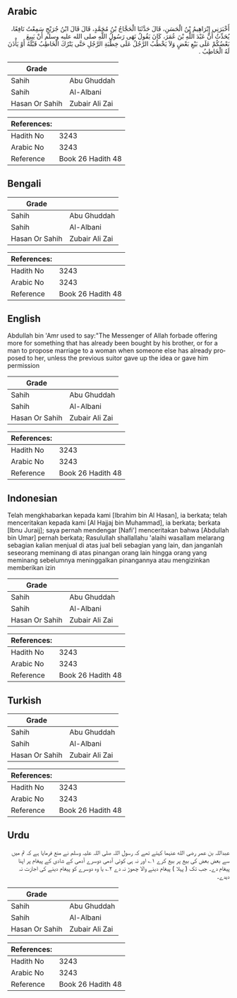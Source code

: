 ## Arabic


<div dir="rtl" lang="ar" style={{fontSize:'larger',backgroundColor:'#f8f9fa',padding:20}}>
أَخْبَرَنِي إِبْرَاهِيمُ بْنُ الْحَسَنِ، قَالَ حَدَّثَنَا الْحَجَّاجُ بْنُ مُحَمَّدٍ، قَالَ قَالَ ابْنُ جُرَيْجٍ سَمِعْتُ نَافِعًا، يُحَدِّثُ أَنَّ عَبْدَ اللَّهِ بْنَ عُمَرَ، كَانَ يَقُولُ نَهَى رَسُولُ اللَّهِ صلى الله عليه وسلم أَنْ يَبِيعَ بَعْضُكُمْ عَلَى بَيْعِ بَعْضٍ وَلاَ يَخْطُبُ الرَّجُلُ عَلَى خِطْبَةِ الرَّجُلِ حَتَّى يَتْرُكَ الْخَاطِبُ قَبْلَهُ أَوْ يَأْذَنَ لَهُ الْخَاطِبُ ‏.‏
</div>
<div style={{backgroundColor:'#f8f9fa',padding:20, marginBottom: 10}}><table> <thead> <tr> <th>Grade</th> <th></th> </tr> </thead> <tbody> <tr><td>Sahih</td><td>Abu Ghuddah</td></tr><tr><td>Sahih</td><td>Al-Albani</td></tr><tr><td>Hasan Or Sahih</td><td>Zubair Ali Zai</td></tr></tbody></table><table> <thead> <tr> <th>References:</th> <th></th> </tr> </thead> <tbody><tr><td>Hadith No</td><td>3243</td></tr><tr><td>Arabic No</td><td>3243</td></tr><tr><td>Reference</td><td>Book 26 Hadith 48</td></tr></tbody></table></div>

## Bengali


<div dir="ltr" lang="bn" style={{fontSize:'larger',backgroundColor:'#f8f9fa',padding:20}}>

</div>
<div style={{backgroundColor:'#f8f9fa',padding:20, marginBottom: 10}}><table> <thead> <tr> <th>Grade</th> <th></th> </tr> </thead> <tbody> <tr><td>Sahih</td><td>Abu Ghuddah</td></tr><tr><td>Sahih</td><td>Al-Albani</td></tr><tr><td>Hasan Or Sahih</td><td>Zubair Ali Zai</td></tr></tbody></table><table> <thead> <tr> <th>References:</th> <th></th> </tr> </thead> <tbody><tr><td>Hadith No</td><td>3243</td></tr><tr><td>Arabic No</td><td>3243</td></tr><tr><td>Reference</td><td>Book 26 Hadith 48</td></tr></tbody></table></div>

## English


<div dir="ltr" lang="en" style={{fontSize:'larger',backgroundColor:'#f8f9fa',padding:20}}>
Abdullah bin 'Amr used to say:"The Messenger of Allah forbade offering more for something that has already been bought by his brother, or for a man to propose marriage to a woman when someone else has already proposed to her, unless the previous suitor gave up the idea or gave him permission
</div>
<div style={{backgroundColor:'#f8f9fa',padding:20, marginBottom: 10}}><table> <thead> <tr> <th>Grade</th> <th></th> </tr> </thead> <tbody> <tr><td>Sahih</td><td>Abu Ghuddah</td></tr><tr><td>Sahih</td><td>Al-Albani</td></tr><tr><td>Hasan Or Sahih</td><td>Zubair Ali Zai</td></tr></tbody></table><table> <thead> <tr> <th>References:</th> <th></th> </tr> </thead> <tbody><tr><td>Hadith No</td><td>3243</td></tr><tr><td>Arabic No</td><td>3243</td></tr><tr><td>Reference</td><td>Book 26 Hadith 48</td></tr></tbody></table></div>

## Indonesian


<div dir="ltr" lang="id" style={{fontSize:'larger',backgroundColor:'#f8f9fa',padding:20}}>
Telah mengkhabarkan kepada kami [Ibrahim bin Al Hasan], ia berkata; telah menceritakan kepada kami [Al Hajjaj bin Muhammad], ia berkata; berkata [Ibnu Juraij]; saya pernah mendengar [Nafi'] menceritakan bahwa [Abdullah bin Umar] pernah berkata; Rasulullah shallallahu 'alaihi wasallam melarang sebagian kalian menjual di atas jual beli sebagian yang lain, dan janganlah seseorang meminang di atas pinangan orang lain hingga orang yang meminang sebelumnya meninggalkan pinangannya atau mengizinkan memberikan izin
</div>
<div style={{backgroundColor:'#f8f9fa',padding:20, marginBottom: 10}}><table> <thead> <tr> <th>Grade</th> <th></th> </tr> </thead> <tbody> <tr><td>Sahih</td><td>Abu Ghuddah</td></tr><tr><td>Sahih</td><td>Al-Albani</td></tr><tr><td>Hasan Or Sahih</td><td>Zubair Ali Zai</td></tr></tbody></table><table> <thead> <tr> <th>References:</th> <th></th> </tr> </thead> <tbody><tr><td>Hadith No</td><td>3243</td></tr><tr><td>Arabic No</td><td>3243</td></tr><tr><td>Reference</td><td>Book 26 Hadith 48</td></tr></tbody></table></div>

## Turkish


<div dir="ltr" lang="tr" style={{fontSize:'larger',backgroundColor:'#f8f9fa',padding:20}}>

</div>
<div style={{backgroundColor:'#f8f9fa',padding:20, marginBottom: 10}}><table> <thead> <tr> <th>Grade</th> <th></th> </tr> </thead> <tbody> <tr><td>Sahih</td><td>Abu Ghuddah</td></tr><tr><td>Sahih</td><td>Al-Albani</td></tr><tr><td>Hasan Or Sahih</td><td>Zubair Ali Zai</td></tr></tbody></table><table> <thead> <tr> <th>References:</th> <th></th> </tr> </thead> <tbody><tr><td>Hadith No</td><td>3243</td></tr><tr><td>Arabic No</td><td>3243</td></tr><tr><td>Reference</td><td>Book 26 Hadith 48</td></tr></tbody></table></div>

## Urdu


<div dir="rtl" lang="ur" style={{fontSize:'larger',backgroundColor:'#f8f9fa',padding:20}}>
عبداللہ بن عمر رضی الله عنہما کہتے تھے کہ رسول اللہ صلی اللہ علیہ وسلم نے منع فرمایا ہے کہ تم میں سے بعض بعض کی بیع پر بیع کرے ۱؎ اور نہ ہی کوئی آدمی دوسرے آدمی کے شادی کے پیغام پر اپنا پیغام دے۔ جب تک ( پہلا ) پیغام دینے والا چھوڑ نہ دے ۲؎ یا وہ دوسرے کو پیغام دینے کی اجازت نہ دیدے۔
</div>
<div style={{backgroundColor:'#f8f9fa',padding:20, marginBottom: 10}}><table> <thead> <tr> <th>Grade</th> <th></th> </tr> </thead> <tbody> <tr><td>Sahih</td><td>Abu Ghuddah</td></tr><tr><td>Sahih</td><td>Al-Albani</td></tr><tr><td>Hasan Or Sahih</td><td>Zubair Ali Zai</td></tr></tbody></table><table> <thead> <tr> <th>References:</th> <th></th> </tr> </thead> <tbody><tr><td>Hadith No</td><td>3243</td></tr><tr><td>Arabic No</td><td>3243</td></tr><tr><td>Reference</td><td>Book 26 Hadith 48</td></tr></tbody></table></div>